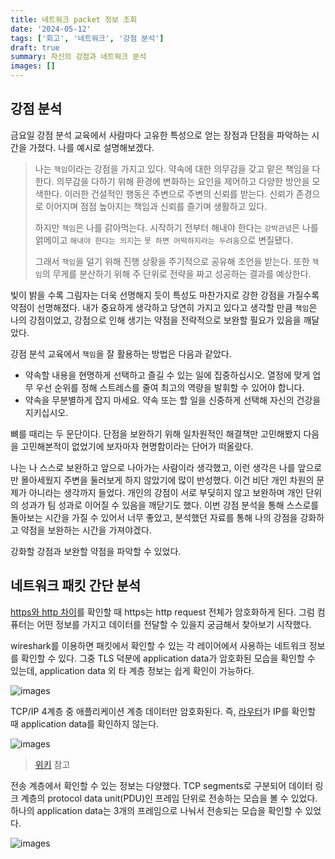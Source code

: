 ```yaml
---
title: 네트워크 packet 정보 조회
date: '2024-05-12'
tags: ['회고', '네트워크', '강점 분석']
draft: true
summary: 자신의 강점과 네트워크 분석
images: []
---
```


## 강점 분석

금요일 강점 분석 교육에서 사람마다 고유한 특성으로 얻는 장점과 단점을 파악하는 시간을 가졌다.
나를 예시로 설명해보겠다.

> 나는 `책임`이라는 강점을 가지고 있다.
> 약속에 대한 의무감을 갖고 맡은 책임을 다한다.
> 의무감을 다하기 위해 환경에 변화하는 요인을 제어하고 다양한 방안을 모색한다.
> 이러한 건설적인 행동은 주변으로 주변의 신뢰를 받는다.
> 신뢰가 존경으로 이어지며 점점 높아지는 책임과 신뢰를 즐기며 생활하고 있다.
> 
> 하지만 `책임`은 나를 갉아먹는다.
> 시작하기 전부터 해내야 한다는 `강박관념`은 나를 얽메이고 `해내야 한다는 의지`는 `못 하면 어떡하지라는 두려움`으로 변질됐다.
> 
> 그래서 `책임`을 덜기 위해 진행 상황을 주기적으로 공유해 조언을 받는다.
> 또한 `책임`의 무게를 분산하기 위해 주 단위로 전략을 짜고 성공하는 결과를 예상한다.

빛이 밝을 수록 그림자는 더욱 선명해지 듯이 특성도 마찬가지로 강한 강점을 가질수록 약점이 선명해졌다.
내가 중요하게 생각하고 당연히 가지고 있다고 생각할 만큼 `책임`은 나의 강점이었고, 강점으로 인해 생기는 약점을 전략적으로 보완할 필요가 있음을 깨달았다.

강점 분석 교육에서 `책임`을 잘 활용하는 방법은 다음과 같았다.

- 약속할 내용을 현명하게 선택하고 즐길 수 있는 일에 집중하십시오. 열정에 맞게 업무 우선 순위를 정해 스트레스를 줄여 최고의 역량을 발휘할 수 있어야 합니다.
- 약속을 무분별하게 잡지 마세요. 약속 또는 할 일을 신중하게 선택해 자신의 건강을 지키십시오.

뼈를 때리는 두 문단이다. 단점을 보완하기 위해 일차원적인 해결책만 고민해봤지 다음을 고민해본적이 없었기에 보자마자 현명함이라는 단어가 떠올랐다.

나는 나 스스로 보완하고 앞으로 나아가는 사람이라 생각했고, 이런 생각은 나를 앞으로만 몰아세웠지 주변을 둘러보게 하지 않았기에 많이 반성했다.
이건 비단 개인 차원의 문제가 아니라는 생각까지 들었다.
개인의 강점이 서로 부딪히지 않고 보완하며 개인 단위의 성과가 팀 성과로 이어질 수 있음을 깨닫기도 했다.
이번 강점 분석을 통해 스스로를 돌아보는 시간을 가질 수 있어서 너무 좋았고, 분석했던 자료를 통해 나의 강점을 강화하고 약점을 보완하는 시간을 가져야겠다.

강화할 강점과 보완할 약점을 파악할 수 있었다.

## 네트워크 패킷 간단 분석

[https와 http 차이](https://www.cloudflare.com/ko-kr/learning/ssl/why-is-http-not-secure/)를 확인할 때 https는 http request 전체가 암호화하게 된다.
그럼 컴퓨터는 어떤 정보를 가지고 데이터를 전달할 수 있을지 궁금해서 찾아보기 시작했다.

wireshark를 이용하면 패킷에서 확인할 수 있는 각 레이어에서 사용하는 네트워크 정보를 확인할 수 있다.
그중 TLS 덕분에 application data가 암호화된 모습을 확인할 수 있는데, application data 외 타 계층 정보는 쉽게 확인이 가능하다.

![images](/static/images/reminiscence/2024/5m2w/1.png)

TCP/IP 4계층 중 애플리케이션 계층 데이터만 암호화된다.
즉, [라우터](https://www.cloudflare.com/ko-kr/learning/network-layer/what-is-a-network-switch/)가 IP를 확인할 때 application data를 확인하지 않는다.

![images](/static/images/reminiscence/2024/5m2w/5.png)

> [위키](https://en.wikipedia.org/wiki/Internet_protocol_suite) 참고

전송 계층에서 확인할 수 있는 정보는 다양했다.
TCP segments로 구분되어 데이터 링크 계층의 protocol data unit(PDU)인 프레임 단위로 전송하는 모습을 볼 수 있었다.
하나의 application data는 3개의 프레임으로 나눠서 전송되는 모습을 확인할 수 있었다.

![images](/static/images/reminiscence/2024/5m2w/3.png)
